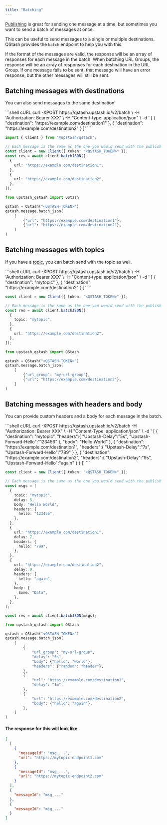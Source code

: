 ---
title: "Batching"
---

[Publishing](/qstash/howto/publishing) is great for sending one message
at a time, but sometimes you want to send a batch of messages at once.

This can be useful to send messages to a single or multiple destinations.
QStash provides the `batch` endpoint to help
you with this.

If the format of the messages are valid, the response will be an array of
responses for each message in the batch. When batching URL Groups, the response
will be an array of responses for each destination in the URL Group. If one
message fails to be sent, that message will have an error response, but the
other messages will still be sent.

## Batching messages with destinations

<Info>You can also send messages to the same destination!</Info>

<CodeGroup>
```shell cURL
curl -XPOST https://qstash.upstash.io/v2/batch \
    -H 'Authorization: Bearer XXX' \
    -H "Content-type: application/json" \
    -d '
     [
      {
        "destination": "https://example.com/destination1"
      },
      {
        "destination": "https://example.com/destination2"
      }
     ]'
```

```typescript TypeScript
import { Client } from "@upstash/qstash";

// Each message is the same as the one you would send with the publish endpoint
const client = new Client({ token: "<QSTASH_TOKEN>" });
const res = await client.batchJSON([
  {
    url: "https://example.com/destination1",
  },
  {
    url: "https://example.com/destination2",
  },
]);
```

```python Python
from upstash_qstash import QStash

qstash = QStash("<QSTASH-TOKEN>")
qstash.message.batch_json(
    [
        {"url": "https://example.com/destination1"},
        {"url": "https://example.com/destination2"},
    ]
)
```

</CodeGroup>

## Batching messages with topics

If you have a [topic](/qstash/howto/topic-endpoint), you can batch send with
the topic as well.

<CodeGroup>
```shell cURL
curl -XPOST https://qstash.upstash.io/v2/batch \
    -H 'Authorization: Bearer XXX' \
    -H "Content-type: application/json" \
    -d '
     [
      {
        "destination": "mytopic"
      },
      {
        "destination": "https://example.com/destination2"
      }
     ]'
```

```typescript TypeScript
const client = new Client({ token: "<QSTASH_TOKEN>" });

// Each message is the same as the one you would send with the publish endpoint
const res = await client.batchJSON([
  {
    topic: "mytopic",
  },
  {
    url: "https://example.com/destination2",
  },
]);
```

```python Python
from upstash_qstash import QStash

qstash = QStash("<QSTASH-TOKEN>")
qstash.message.batch_json(
    [
        {"url_group": "my-url-group"},
        {"url": "https://example.com/destination2"},
    ]
)
```

</CodeGroup>

## Batching messages with headers and body

You can provide custom headers and a body for each message in the batch.

<CodeGroup>
```shell cURL
curl -XPOST https://qstash.upstash.io/v2/batch   -H "Authorization: Bearer XXX" \
    -H "Content-Type: application/json" \
    -d '
    [
      {
          "destination": "mytopic",
          "headers":{
            "Upstash-Delay":"5s",
            "Upstash-Forward-Hello":"123456"
          },
          "body": "Hello World"
      },
      {
          "destination": "https://example.com/destination1",
          "headers":{
            "Upstash-Delay":"7s",
            "Upstash-Forward-Hello":"789"
          }
      },
      {
          "destination": "https://example.com/destination2",
          "headers":{
            "Upstash-Delay":"9s",
            "Upstash-Forward-Hello":"again"
          }
      }
    ]'
```

```typescript TypeScript
const client = new Client({ token: "<QSTASH_TOKEN>" });

// Each message is the same as the one you would send with the publish endpoint
const msgs = [
  {
    topic: "mytopic",
    delay: 5,
    body: "Hello World",
    headers: {
      hello: "123456",
    },
  },
  {
    url: "https://example.com/destination1",
    delay: 7,
    headers: {
      hello: "789",
    },
  },
  {
    url: "https://example.com/destination2",
    delay: 9,
    headers: {
      hello: "again",
    },
    body: {
      Some: "Data",
    },
  },
];

const res = await client.batchJSON(msgs);
```

```python Python
from upstash_qstash import QStash

qstash = QStash("<QSTASH-TOKEN>")
qstash.message.batch_json(
    [
        {
            "url_group": "my-url-group",
            "delay": "5s",
            "body": {"hello": "world"},
            "headers": {"random": "header"},
        },
        {
            "url": "https://example.com/destination1",
            "delay": "1m",
        },
        {
            "url": "https://example.com/destination2",
            "body": {"hello": "again"},
        },
    ]
)
```

</CodeGroup>

#### The response for this will look like

```json
[
  [
    {
      "messageId": "msg_...",
      "url": "https://mytopic-endpoint1.com"
    },
    {
      "messageId": "msg_...",
      "url": "https://mytopic-endpoint2.com"
    }
  ],
  {
    "messageId": "msg_..."
  },
  {
    "messageId": "msg_..."
  }
]
```
